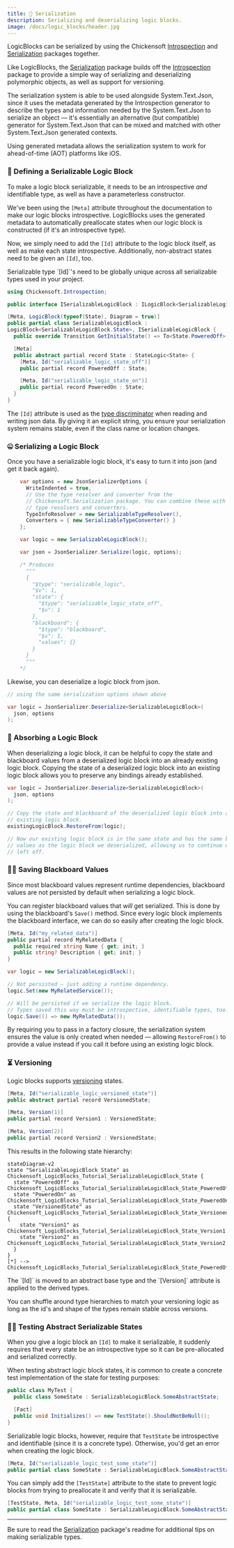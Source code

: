 ```yaml
---
title: 💾 Serialization
description: Serializing and deserializing logic blocks.
image: /docs/logic_blocks/header.jpg
---
```


LogicBlocks can be serialized by using the Chickensoft [Introspection] and [Serialization] packages together.

Like LogicBlocks, the [Serialization] package builds off the [Introspection] package to provide a simple way of serializing and deserializing polymorphic objects, as well as support for versioning.

<Callout type="note">
The serialization system is able to be used alongside System.Text.Json, since it uses the metadata generated by the Introspection generator to describe the types and information needed by the System.Text.Json to serialize an object — it's essentially an alternative (but compatible) generator for System.Text.Json that can be mixed and matched with other System.Text.Json generated contexts.

Using generated metadata allows the serialization system to work for ahead-of-time (AOT) platforms like iOS.
</Callout>

### 💽 Defining a Serializable Logic Block

To make a logic block serializable, it needs to be an introspective _and_ identifiable type, as well as have a parameterless constructor.

We've been using the `[Meta]` attribute throughout the documentation to make our logic blocks introspective. LogicBlocks uses the generated metadata to automatically preallocate states when our logic block is constructed (if it's an introspective type).

Now, we simply need to add the `[Id]` attribute to the logic block itself, as well as make each state introspective. Additionally, non-abstract states need to be given an `[Id]`, too.

<Callout type="caution">
Serializable type `[Id]`'s need to be globally unique across all serializable types used in your project.
</Callout>

```csharp
using Chickensoft.Introspection;

public interface ISerializableLogicBlock : ILogicBlock<SerializableLogicBlock.State>;

[Meta, LogicBlock(typeof(State), Diagram = true)]
public partial class SerializableLogicBlock :
LogicBlock<SerializableLogicBlock.State>, ISerializableLogicBlock {
  public override Transition GetInitialState() => To<State.PoweredOff>();

  [Meta]
  public abstract partial record State : StateLogic<State> {
    [Meta, Id("serializable_logic_state_off")]
    public partial record PoweredOff : State;

    [Meta, Id("serializable_logic_state_on")]
    public partial record PoweredOn : State;
  }
}
```

The `[Id]` attribute is used as the [type discriminator] when reading and writing json data. By giving it an explicit string, you ensure your serialization system remains stable, even if the class name or location changes.

### 🤐 Serializing a Logic Block

Once you have a serializable logic block, it's easy to turn it into json (and get it back again).

```csharp
    var options = new JsonSerializerOptions {
      WriteIndented = true,
      // Use the type resolver and converter from the
      // Chickensoft.Serialization package. You can combine these with other
      // type resolvers and converters.
      TypeInfoResolver = new SerializableTypeResolver(),
      Converters = { new SerializableTypeConverter() }
    };

    var logic = new SerializableLogicBlock();

    var json = JsonSerializer.Serialize(logic, options);

    /* Produces
      """
      {
        "$type": "serializable_logic",
        "$v": 1,
        "state": {
          "$type": "serializable_logic_state_off",
          "$v": 1
        },
        "blackboard": {
          "$type": "blackboard",
          "$v": 1,
          "values": {}
        }
      }
      """
    */
```

Likewise, you can deserialize a logic block from json.

```csharp
// using the same serialization options shown above

var logic = JsonSerializer.Deserialize<SerializableLogicBlock>(
  json, options
);
```

### 🧽 Absorbing a Logic Block

When deserializing a logic block, it can be helpful to copy the state and blackboard values from a deserialized logic block into an already existing logic block. Copying the state of a deserialized logic block into an existing logic block allows you to preserve any bindings already established.

```csharp
var logic = JsonSerializer.Deserialize<SerializableLogicBlock>(
  json, options
);

// Copy the state and blackboard of the deserialized logic block into an
// existing logic block.
existingLogicBlock.RestoreFrom(logic);

// Now our existing logic block is in the same state and has the same blackboard
// values as the logic block we deserialized, allowing us to continue where we
// left off.
```

### 🧑‍🏫 Saving Blackboard Values

Since most blackboard values represent runtime dependencies, blackboard values are not persisted by default when serializing a logic block.

You can register blackboard values that _will_ get serialized. This is done by using the blackboard's `Save()` method. Since every logic block implements the blackboard interface, we can do so easily after creating the logic block.

```csharp
[Meta, Id("my_related_data")]
public partial record MyRelatedData {
  public required string Name { get; init; }
  public string? Description { get; init; }
}

var logic = new SerializableLogicBlock();

// Not persisted — just adding a runtime dependency.
logic.Set(new MyRelatedService());

// Will be persisted if we serialize the logic block.
// Types saved this way must be introspective, identifiable types, too.
logic.Save(() => new MyRelatedData());
```

By requiring you to pass in a factory closure, the serialization system ensures the value is only created when needed — allowing `RestoreFrom()` to provide a value instead if you call it before using an existing logic block.

### ⏳ Versioning

Logic blocks supports [versioning] states.

```csharp
[Meta, Id("serializable_logic_versioned_state")]
public abstract partial record VersionedState;

[Meta, Version(1)]
public partial record Version1 : VersionedState;

[Meta, Version(2)]
public partial record Version2 : VersionedState;
```

This results in the following state hierarchy:

```mermaid
stateDiagram-v2
state "SerializableLogicBlock State" as Chickensoft_LogicBlocks_Tutorial_SerializableLogicBlock_State {
  state "PoweredOff" as Chickensoft_LogicBlocks_Tutorial_SerializableLogicBlock_State_PoweredOff
  state "PoweredOn" as Chickensoft_LogicBlocks_Tutorial_SerializableLogicBlock_State_PoweredOn
  state "VersionedState" as Chickensoft_LogicBlocks_Tutorial_SerializableLogicBlock_State_VersionedState {
    state "Version1" as Chickensoft_LogicBlocks_Tutorial_SerializableLogicBlock_State_Version1
    state "Version2" as Chickensoft_LogicBlocks_Tutorial_SerializableLogicBlock_State_Version2
  }
}
[*] --> Chickensoft_LogicBlocks_Tutorial_SerializableLogicBlock_State_PoweredOff
```

<Callout type="note">
The `[Id]` is moved to an abstract base type and the `[Version]` attribute is applied to the derived types.

You can shuffle around type hierarchies to match your versioning logic as long as the id's and shape of the types remain stable across versions.
</Callout>

### 😶‍🌫️ Testing Abstract Serializable States

When you give a logic block an `[Id]` to make it serializable, it suddenly requires that every state be an introspective type so it can be pre-allocated and serialized correctly.

When testing abstract logic block states, it is common to create a concrete test implementation of the state for testing purposes:

```csharp
public class MyTest {
  public class SomeState : SerializableLogicBlock.SomeAbstractState;

  [Fact]
  public void Initializes() => new TestState().ShouldNotBeNull();
}
```

Serializable logic blocks, however, require that `TestState` be introspective and identifiable (since it is a concrete type). Otherwise, you'd get an error when creating the logic block.

```csharp
[Meta, Id("serializable_logic_test_some_state")]
public partial class SomeState : SerializableLogicBlock.SomeAbstractState;
```

You can simply add the `[TestState]` attribute to the state to prevent logic blocks from trying to preallocate it and verify that it is serializable.

```csharp
[TestState, Meta, Id("serializable_logic_test_some_state")]
public partial class SomeState : SerializableLogicBlock.SomeAbstractState;
```

---

Be sure to read the [Serialization] package's readme for additional tips on making serializable types.

[Introspection]: https://github.com/chickensoft-games/Introspection
[Serialization]: https://github.com/chickensoft-games/Serialization
[type discriminator]: https://learn.microsoft.com/en-us/dotnet/standard/serialization/system-text-json/polymorphism?
[versioning]: https://github.com/chickensoft-games/Serialization?tab=readme-ov-file#-versioning
